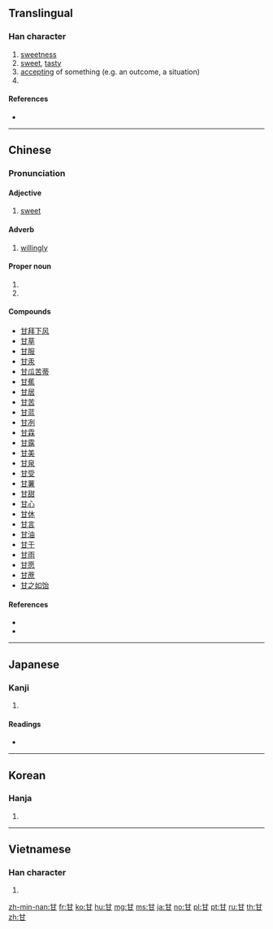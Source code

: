 ==Translingual==
{{stroke order|type=animate}}
{{Han etyl}}

===Han character===
{{Han char|rn=99|rad=甘|as=00|sn=5|four=44770|canj=TM}}

# [[sweetness]]
# [[sweet]], [[tasty]]
# [[accepting]] of something (e.g. an outcome, a situation)
# {{surname|lang=zh}}

====References====
* {{Han ref|kx=0753.190|dkj=21643|dj=1161.010|hdz=42413.010|uh=7518|ud=29976|bh=A5CC|bd=42444}}

[[Category:CJKV radicals| ]]

----

==Chinese==
{{zh-forms}}

===Pronunciation===
{{zh-pron
|m=gān
|c=gam1
|h=pfs=kâm
|mn=kam
|w=
|mc=y
|oc=y
|ma=|ma2=
|cat=a,n,adv
}}

====Adjective====
{{zh-adj}}

# [[sweet]]
#: {{zh-x|甘甜|sweet}}
#: {{zh-x|甘蔗|sugar cane}}

====Adverb====
{{zh-adv}}

# [[willingly]]
#: {{zh-x|甘心|to be willing to}}
#: {{zh-x|甘願|[[willingly]]}}

====Proper noun====
{{zh-proper noun}}

# {{surname|lang=zh}}
# {{abbreviation of|甘肅省||Gansu Province|lang=zh}}

====Compounds====
* [[甘拜下风]]
* [[甘草]]
* [[甘服]]
* [[甘汞]]
* [[甘瓜苦蒂]]
* [[甘蕉]]
* [[甘居]]
* [[甘苦]]
* [[甘蓝]]
* [[甘冽]]
* [[甘霖]]
* [[甘露]]
* [[甘美]]
* [[甘泉]]
* [[甘受]]
* [[甘薯]]
* [[甘甜]]
* [[甘心]]
* [[甘休]]
* [[甘言]]
* [[甘油]]
* [[甘于]]
* [[甘雨]]
* [[甘愿]]
* [[甘蔗]]
* [[甘之如饴]]

====References====
* {{R:cedict}}
* {{thcwd|1849}}

----

==Japanese==

===Kanji===
{{ja-kanji|grade=c|rs=甘00}}

# {{defn|lang=ja|sort=甘00}}

====Readings====
* {{ja-readings|on=[[かん]] ([[kan]])|kun=[[あまい]] ([[甘い]], [[amai]]), [[うまい]] ([[甘い]], [[umai]]), [[あまんじる]] ([[甘んじる]], [[amanjiru]])}}

----

==Korean==

===Hanja===
{{ko-hanja|hangeul=감|eumhun=|rv=gam|mr=kam|y=kam}}

# {{defn|lang=ko|sort=甘00}}

----

==Vietnamese==

===Han character===
{{vi-hantu|cam|rs=甘00}}

# {{defn|lang=vi|sort=甘00}}

[[zh-min-nan:甘]]
[[fr:甘]]
[[ko:甘]]
[[hu:甘]]
[[mg:甘]]
[[ms:甘]]
[[ja:甘]]
[[no:甘]]
[[pl:甘]]
[[pt:甘]]
[[ru:甘]]
[[th:甘]]
[[zh:甘]]
